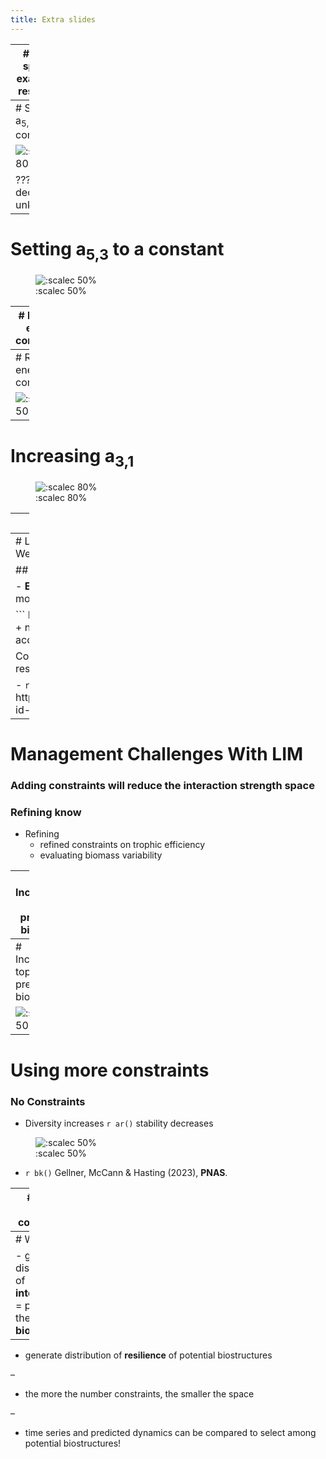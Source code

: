 ```yaml
---
title: Extra slides
---
```



---
# A five species example - resilience 

![:scalec 60%](img/dynamic_5.png)


---
# Setting a<sub>5,3</sub> to a constant


![:scalec 80%](img/boxplot_one_less.png)


???
decreasing unknown 

---
# Setting a<sub>5,3</sub> to a constant


![:scalec 50%](img/boxplot_one_less_stab.png)



---
# Refining energy constraints

![:scalec 78%](img/change_energy_constraints.png)


---
# Refining energy constraints

![:scalec 50%](img/change_energy_constraints_stab.png)



---
# Increasing a<sub>3,1</sub>

![:scalec 80%](img/increase_a_3_1.png)

---
# Increasing a<sub>3,1</sub>

![:scalec 45%](img/increase_a_3_1_full.png)




---
# Linear Inverse Models in Food Webs

## A note about Ecopath

- **Ecopath**: mass balance modelling
- 2 master equations 

```
Production = catch + predation + net migration + 
  biomass accumulation + other mortality

Consumption = production + respiration + unassimilated food
```

- `r lk()` https://ecopath.org/about/#toggle-id-1






---
# Management Challenges With LIM

### Adding constraints will reduce the interaction strength space 

### Refining know

- Refining 
  - refined constraints on trophic efficiency
  - evaluating biomass variability



---
# Increasing top predator biomass

![:scalec 85%](img/increase_tp_biomass.png)


???
we get the full portray
till here we had the biomass fix


---
# Increasing top predator biomass

![:scalec 50%](img/increase_tp_biomass_stab.png)








---
# Using more constraints

### No Constraints 


- Diversity increases `r ar()` stability decreases 

![:scalec 50%](img/rel_classic.png)


- `r bk()` Gellner, McCann & Hasting (2023), **PNAS**. 


---
# Using more constraints

### Realistic constraints


- ~~Diversity increases `r ar()` stability decreases~~

![:scalec 50%](img/rel_no.png)


???
it is a very hopeful results if you use constraints interaction inference 
may be doable


---
# With LIM

- generate distribution of **interactions** = portray of the **biostructure**  

--

- generate distribution of **resilience** of potential biostructures 

--

- the more the number constraints, the smaller the space

--

- time series and predicted dynamics can be compared to select among potential biostructures! 
